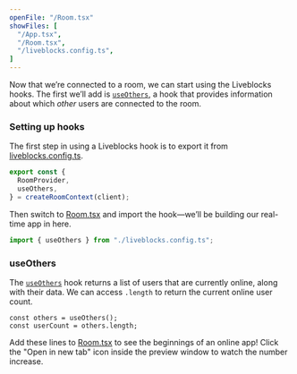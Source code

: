 ```yaml
---
openFile: "/Room.tsx"
showFiles: [
  "/App.tsx",
  "/Room.tsx",
  "/liveblocks.config.ts",
]
---
```


Now that we’re connected to a room, we can start using the Liveblocks hooks. The first we’ll add is [`useOthers`][], a hook that provides information about which _other_ users are connected to the room.

### Setting up hooks

The first step in using a Liveblocks hook is to export it from [liveblocks.config.ts][].

```ts highlight="3"
export const {
  RoomProvider,
  useOthers,
} = createRoomContext(client);
```

Then switch to [Room.tsx][] and import the hook—we’ll be building our real-time app in here.
```ts highlight="3"
import { useOthers } from "./liveblocks.config.ts";
```

### useOthers

The [`useOthers`][] hook returns a list of users that are currently online, along with their data. We can access `.length` to return the current online user count.

```tsx
const others = useOthers();
const userCount = others.length;
```

Add these lines to [Room.tsx][] to see the beginnings of an online app! Click the "Open in new tab" icon inside the preview window to watch the number increase.

[`useOthers`]: /docs/api-reference/liveblocks-react#useOthers
[liveblocks.config.ts]: #/liveblocks.config.ts
[App.tsx]: #/App.tsx
[Room.tsx]: #/Room.tsx
